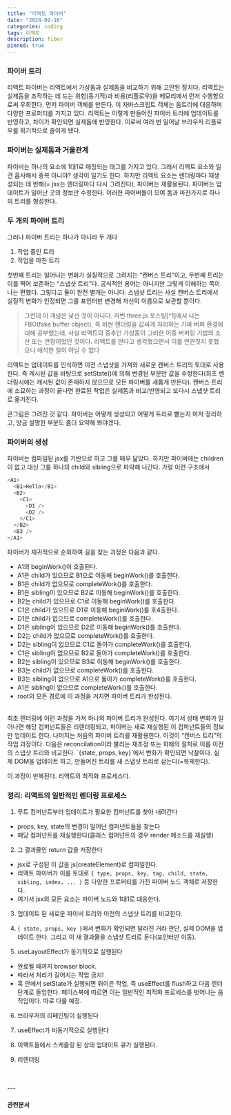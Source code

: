 ```yaml
---
title: "리액트 파이버"
date: "2024-02-16"
categories: coding
tags: 리액트
description: fiber
pinned: true
---
```

<HeadingNavigator />

### 파이버 트리

리액트 파이버는 리액트에서 가상돔과 실제돔을 비교하기 위해 고안된 장치다. 리액트는 실제돔을 조작하는 데 드는 위험(동기적)과 비용(리플로우)을 메모리에서 먼저 수행함으로써 우회한다. 먼저 파이버 객체를 만든다. 이 자바스크립트 객체는 돔트리에 대응하며 다양한 프로퍼티를 가지고 있다. 리액트는 이렇게 만들어진 파이버 트리에 업데이트를 반영하고, 차이가 확인되면 실제돔에 반영한다. 이로써 여러 번 일어날 브라우저 리플로우를 획기적으로 줄이게 됐다.

### 파이버는 실제돔과 거울관계
파이버는 하나의 요소에 1대1로 매칭되는 태그를 가지고 있다. 그래서 리액트 요소와 일견 흡사해서 중복 아니야? 생각이 일기도 한다. 하지만 리액트 요소는 렌더링마다 재생성되는 데 반해(= jsx는 렌더링마다 다시 그려진다), 파이버는 재활용된다. 파이버는 업데이트가 일어난 곳의 정보만 수정한다. 이러한 파이버들이 모여 돔과 마찬가지로 하나의 트리를 형성한다.

### 두 개의 파이버 트리
그러나 파이버 트리는 하나가 아니라 두 개다
1. 작업 중인 트리
2. 작업을 마친 트리

첫번째 트리는 일어나는 변화가 실질적으로 그려지는 <q>캔버스 트리</q>이고, 두번째 트리는 이를 찍어 보존하는 <q>스냅샷 트리</q>다. 공식적인 용어는 아니지만 그렇게 이해하는 쪽이 나는 편했다. 그렇다고 둘이 완전 별개는 아니다. 스냅샷 트리는 사실 캔버스 트리에서 실질적 변화가 인정되면 그를 포인터만 변경해 자신의 이름으로 보관할 뿐이다.

> <label className="orange" />
> 그런데 이 개념은 낯선 것이 아니다. 저번 three.js 포스팅[^1]에서 나는 FBO(fake buffer object), 즉 비싼 렌더링을 값싸게 처리하는 가짜 버퍼 환경에 대해 공부했는데, 사실 리액트의 중추인 가상돔이 그러한 이중 버퍼링 기법의 소산 또는 연장이었던 것이다. 리액트를 안다고 생각했으면서 이를 연관짓지 못했으니 애석한 일이 아닐 수 없다

리액트는 업데이트를 인식하면 이전 스냅샷을 가져와 새로운 캔버스 트리의 토대로 사용한다. 즉 캐시된 값을 바탕으로 setState()에 의해 변경된 부분만 값을 수정한다(최초 렌더링시에는 캐시된 값이 존재하지 않으므로 모든 파이버를 새롭게 만든다). 캔버스 트리에 소묘하는 과정이 끝나면 완료된 작업은 실제돔과 비교/반영되고 또다시 스냅샷 트리로 옮겨진다.

큰그림은 그려진 것 같다. 파이버는 어떻게 생성되고 어떻게 트리로 뻗는지 마저 정리하고, 방금 설명한 부분도 좀더 요약해 봐야겠다.


### 파이버의 생성
파이버는 컴파일된 jsx를 기반으로 하고 그를 매우 닮았다. 하지만 파이버에는 children이 없고 대신 그를 하나의 child와 sibling으로 파악해 나간다. 가령 이런 구조에서
```ts example.jsx
<A1>
  <B1>Hello</B1>
  <B2>
    <C1>
      <D1 />
      <D2 />
    </C1>
  </B2>
  <B3 />
</A1>
```

파이버가 재귀적으로 순회하여 길을 찾는 과정은 다음과 같다.
- A1의 beginWork()이 호출된다.
- A1은 child가 있으므로 B1으로 이동해 beginWork()를 호출한다.
- B1은 child가 없으므로 completeWork()를 호출한다.
- B1은 sibling이 있으므로 B2로 이동해 beginWork()를 호출한다.
- B2는 child가 있으므로 C1로 이동해 beginWork()를 호출한다.
- C1은 child가 있으므로 D1로 이동해 beginWork()를 호4출한다.
- D1은 child가 없으므로 completeWork()를 호출한다.
- D1은 sibling이 있으므로 D2로 이동해 beginWork()를 호출한다.
- D2는 child가 없으므로 completeWork()를 호출한다.
- D2는 sibling이 없으므로 C1로 돌아가 completeWork()를 호출한다.
- C1은 sibling이 없으므로 B2로 돌아가 completeWork()를 호출한다.
- B2는 sibling이 있으므로 B3로 이동해 beginWork()를 호출한다.
- B3는 child가 없으므로 completeWork()를 호출한다.
- B3는 sibling이 없으므로 A1으로 돌아가 completeWork()를 호출한다.
- A1은 sibling이 없으므로 completeWork()를 호출한다.
- root의 모든 경로에 이 과정을 거치면 파이버 트리가 완성된다.

<br/>
최초 렌더링에 이런 과정을 가쳐 하나의 파이버 트리가 완성된다. 여기서 상태 변화가 일어나면 해당 컴퍼넌트들은 리렌더링되고, 파이버는 새로 재실행된 이 컴퍼넌트들의 정보만 업데이트 한다. 나머지는 처음의 파이버 트리를 재활용한다. 이것이 <q>캔버스 트리</q>의 작업 과정이다. 다음은 reconcilation이라 불리는 재조정 또는 화해의 절차로 이를 이전의 스냅샷 트리와 비교한다. `{state, props, key}`에서 변화가 확인되면 낙찰이다. 실제 DOM을 업데이트 하고, 만들어진 트리를 새 스냅샷 트리로 삼는다(=복제한다).

이 과정이 반복된다. 리액트의 최적화 프로세스다.


### 정리: 리액트의 일반적인 렌더링 프로세스

1. 루트 컴퍼넌트부터 업데이트가 필요한 컴퍼넌트를 찾아 내려간다
- props, key, state의 변경이 일어난 컴퍼넌트들을 찾는다
- 해당 컴퍼넌트를 재실행한다(클래스 컴퍼넌트의 경우 render 메소드를 재실행)

2. <p>그 결과물인 return 값을 저장한다</p>
- jsx로 구성된 이 값을 js(createElement)로 컴파일한다.
- 리액트 파이버가 이를 토대로 `{ type, props, key, tag, child, state, sibling, index, ... }` 등 다양한 프로퍼티를 가진 파이버 노드 객체로 저장한다.
- 여기서 jsx의 모든 요소는 파이버 노드와 1대1로 대응한다.

3. 업데이트 된 새로운 파이버 트리와 이전의 스냅샷 트리를 비교한다.

4. `{ state, props, key }`에서 변화가 확인되면 달라진 거라 판단, 실제 DOM을 업데이트 한다. 그리고 이 새 결과물을 스냅샷 트리로 둔다(포인터만 이동).

5. useLayoutEffect가 동기적으로 실행된다
- 완료될 때까지 browser block.
- 따라서 처리가 길어지는 작업 금지!
- 훅 안에서 setState가 실행되면 뒤이은 작업, 즉 useEffect를 flush하고 다음 렌더 단계로 돌입한다. 페이스북에 따르면 이는 일반적인 최적화 프로세스를 벗어나는 움직임이다. 따로 다룰 예정.

6. 브라우저의 리페인팅이 실행된다

7. useEffect가 비동기적으로 실행된다

8. 이펙트들에서 스케쥴링 된 상태 업데이트 큐가 실행된다.

9. 리렌더링

<br/>
<br/>
---

#### 관련문서
[^1]: [FBO 이중버퍼 테크닉](https://hyezolog.vercel.app/posts/FBO%20Technique)